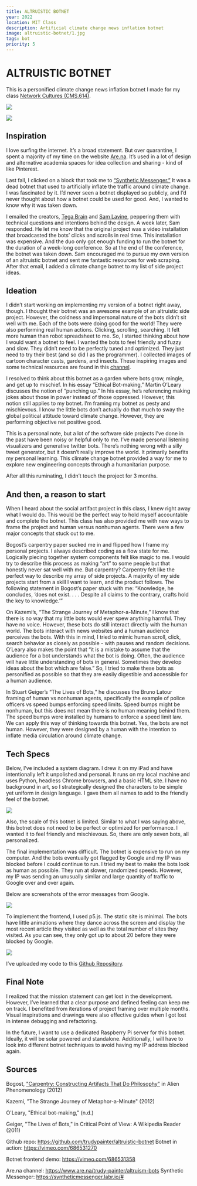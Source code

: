 ```yaml
---
title: ALTRUISTIC BOTNET
year: 2022
location: MIT Class
description: Artificial climate change news inflation botnet
image: altruistic-botnet/1.jpg
tags: bot
priority: 5
---
```


# ALTRUISTIC BOTNET 

This is a personified climate change news inflation botnet I made for my class [Network Cultures (CMS.614)](https://docs.google.com/document/d/1kHGED28lU4xAXI8FkIpPelVSYoU7jHP4J268Iuyxq4c/edit). 

![](/altruistic-botnet/2.jpg)

![](/altruistic-botnet/3.jpg)

## Inspiration 

I love surfing the internet. It’s a broad statement. But over quarantine, I spent a majority of my time on the website [Are.na](http://are.na/). It’s used in a lot of design and alternative academia spaces for idea collection and sharing - kind of like Pinterest. 

Last fall, I clicked on a block that took me to [“Synthetic Messenger.”](https://syntheticmessenger.labr.io/#) It was a dead botnet that used to artificially inflate the traffic around climate change. I was fascinated by it. I’d never seen a botnet displayed so publicly, and I’d never thought about how a botnet could be used for good. And, I wanted to know why it was taken down. 

I emailed the creators, [Tega Brain](http://tegabrain.com/) and [Sam Lavine](https://lav.io/), peppering them with technical questions and intentions behind the design. A week later, Sam responded. He let me know that the original project was a video installation that broadcasted the bots’ clicks and scrolls in real time. This installation was expensive. And the duo only got enough funding to run the botnet for the duration of a week-long conference. So at the end of the conference, the botnet was taken down. Sam encouraged me to pursue my own version of an altruistic botnet and sent me fantastic resources for web scraping. After that email, I added a climate change botnet to my list of side project ideas. 

## Ideation 

I didn’t start working on implementing my version of a botnet right away, though. I thought their botnet was an awesome example of an altruistic side project. However, the coldness and impersonal nature of the bots didn’t sit well with me. Each of the bots were doing good for the world! They were also performing real human actions. Clicking, scrolling, searching. It felt more human than robot spreadsheet to me. So, I started thinking about how I would want a botnet to feel. I wanted the bots to feel friendly and fuzzy and slow. They didn’t need to be perfectly tuned and optimized. They just need to try their best (and so did I as the programmer). I collected images of cartoon character casts, gardens, and insects. These inspiring images and some technical resources are found in this [channel](https://www.are.na/trudy-painter/altruism-bots). 

I resolved to think about this botnet as a garden where bots grow, mingle, and get up to mischief. In his essay “Ethical Bot-making,” Martin O’Leary discusses the notion of “punching up.” In his essay, he’s referencing making jokes about those in power instead of those oppressed. However, this notion still applies to my botnet. I’m framing my botnet as pesty and mischievous. I know the little bots don’t actually do that much to sway the global political attitude toward climate change. However, they are performing objective net positive good. 

This is a personal note, but a lot of the software side projects I’ve done in the past have been noisy or helpful only to me. I’ve made personal listening visualizers and generative twitter bots. There’s nothing wrong with a silly tweet generator, but it doesn’t really improve the world. It primarily benefits my personal learning. This climate change botnet provided a way for me to explore new engineering concepts through a humanitarian purpose. 

After all this ruminating, I didn’t touch the project for 3 months. 

## And then, a reason to start 

When I heard about the social artifact project in this class, I knew right away what I would do. This would be the perfect way to hold myself accountable and complete the botnet. This class has also provided me with new ways to frame the project and human versus nonhuman agents. There were a few major concepts that stuck out to me. 

Bogost’s carpentry paper sucked me in and flipped how I frame my personal projects. I always described coding as a flow state for me. Logically piecing together system components felt like magic to me. I would try to describe this process as making “art” to some people but that honestly never sat well with me. But carpentry? Carpentry felt like the perfect way to describe my array of side projects. A majority of my side projects start from a skill I want to learn, and the product follows. The following statement in Bogost’s paper stuck with me: “Knowledge, he concludes, ‘does not exist. . . . Despite all claims to the contrary, crafts hold the key to knowledge.’” 

On Kazemi’s, “The Strange Journey of Metaphor-a-Minute,” I know that there is no way that my little bots would ever spew anything harmful. They have no voice. However, these bots do still interact directly with the human world. The bots interact with news websites and a human audience perceives the bots. With this in mind, I tried to mimic human scroll, click, search behavior as closely as possible - with pauses and random decisions. O’Leary also makes the point that “it is a mistake to assume that the audience for a bot understands what the bot is doing. Often, the audience will have little understanding of bots in general. Sometimes they develop ideas about the bot which are false.” So, I tried to make these bots as personified as possible so that they are easily digestible and accessible for a human audience. 

In Stuart Geiger’s “The Lives of Bots,” he discusses the Bruno Latour framing of human vs nonhuman agents, specifically the example of police officers vs speed bumps enforcing speed limits. Speed bumps might be nonhuman, but this does not mean there is no human meaning behind them. The speed bumps were installed by humans to enforce a speed limit law. We can apply this way of thinking towards this botnet. Yes, the bots are not human. However, they were designed by a human with the intention to inflate media circulation around climate change. 

## Tech Specs 

Below, I’ve included a system diagram. I drew it on my iPad and have intentionally left it unpolished and personal. It runs on my local machine and uses Python, headless Chrome browsers, and a basic HTML site. I have no background in art, so I strategically designed the characters to be simple yet uniform in design language. I gave them all names to add to the friendly feel of the botnet. 

![](https://github.com/trudypainter/trudy-computer-react/blob/main/projects/altruistic-botnet/diagram.jpeg?raw=true) 

Also, the scale of this botnet is limited. Similar to what I was saying above, this botnet does not need to be perfect or optimized for performance. I wanted it to feel friendly and mischievous. So, there are only seven bots, all personalized. 

The final implementation was difficult. The botnet is expensive to run on my computer. And the bots eventually got flagged by Google and my IP was blocked before I could continue to run. I tried my best to make the bots look as human as possible. They run at slower, randomized speeds. However, my IP was sending an unusually similar and large quantity of traffic to Google over and over again. 

Below are screenshots of the error messages from Google. 

![](https://github.com/trudypainter/trudy-computer-react/blob/main/projects/altruistic-botnet/errors.png?raw=true) 

To implement the frontend, I used p5.js. The static site is minimal. The bots have little animations where they dance across the screen and display the most recent article they visited as well as the total number of sites they visited. As you can see, they only got up to about 20 before they were blocked by Google. 

![](https://github.com/trudypainter/trudy-computer-react/blob/main/projects/altruistic-botnet/frontend.png?raw=true) 

I’ve uploaded my code to this [Github Repository](https://github.com/trudypainter/altruistic-botnet). 

## Final Note 

I realized that the mission statement can get lost in the development. However, I’ve learned that a clear purpose and defined feeling can keep me on track. I benefited from iterations of project framing over multiple months. Visual inspirations and drawings were also effective guides when I got lost in intense debugging and refactoring. 

In the future, I want to use a dedicated Raspberry Pi server for this botnet. Ideally, it will be solar powered and standalone. Additionally, I will have to look into different botnet techniques to avoid having my IP address blocked again. 

## Sources 

Bogost, ["Carpentry: Constructing Artifacts That Do Philosophy"](https://quote.ucsd.edu/sed/files/2016/04/Bogost.pdf) in Alien Phenomenology (2012) 

Kazemi, "The Strange Journey of Metaphor-a-Minute" (2012) 

O'Leary, "Ethical bot-making," (n.d.) 

Geiger, "The Lives of Bots," in Critical Point of View: A Wikipedia Reader (2011) 

Github repo: https://github.com/trudypainter/altruistic-botnet Botnet in action: https://vimeo.com/686531270 

Botnet frontend demo: https://vimeo.com/686531358 

Are.na channel: https://www.are.na/trudy-painter/altruism-bots Synthetic Messenger: https://syntheticmessenger.labr.io/# 

 

